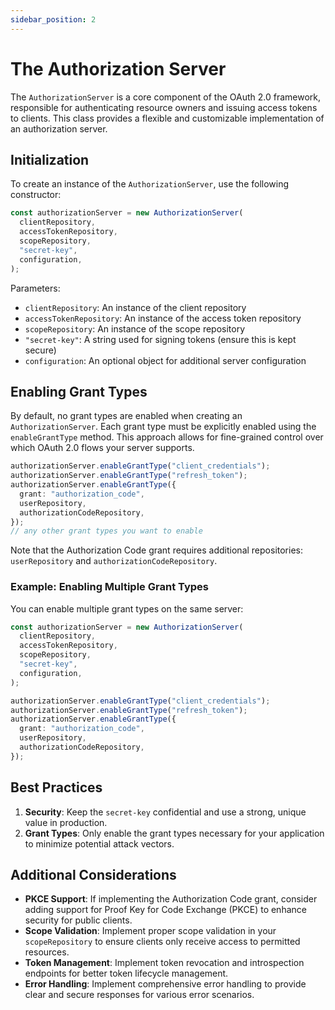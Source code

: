 ```yaml
---
sidebar_position: 2
---
```


# The Authorization Server

The `AuthorizationServer` is a core component of the OAuth 2.0 framework, responsible for authenticating resource owners and issuing access tokens to clients. This class provides a flexible and customizable implementation of an authorization server.

## Initialization

To create an instance of the `AuthorizationServer`, use the following constructor:

```ts
const authorizationServer = new AuthorizationServer(
  clientRepository,
  accessTokenRepository,
  scopeRepository,
  "secret-key",
  configuration,
);
```

Parameters:

- `clientRepository`: An instance of the client repository
- `accessTokenRepository`: An instance of the access token repository
- `scopeRepository`: An instance of the scope repository
- `"secret-key"`: A string used for signing tokens (ensure this is kept secure)
- `configuration`: An optional object for additional server configuration

## Enabling Grant Types

By default, no grant types are enabled when creating an `AuthorizationServer`. Each grant type must be explicitly enabled using the `enableGrantType` method. This approach allows for fine-grained control over which OAuth 2.0 flows your server supports.

```ts
authorizationServer.enableGrantType("client_credentials");
authorizationServer.enableGrantType("refresh_token");
authorizationServer.enableGrantType({
  grant: "authorization_code",
  userRepository,
  authorizationCodeRepository,
});
// any other grant types you want to enable
```

Note that the Authorization Code grant requires additional repositories: `userRepository` and `authorizationCodeRepository`.

### Example: Enabling Multiple Grant Types

You can enable multiple grant types on the same server:

```ts
const authorizationServer = new AuthorizationServer(
  clientRepository,
  accessTokenRepository,
  scopeRepository,
  "secret-key",
  configuration,
);

authorizationServer.enableGrantType("client_credentials");
authorizationServer.enableGrantType("refresh_token");
authorizationServer.enableGrantType({
  grant: "authorization_code",
  userRepository,
  authorizationCodeRepository,
});
```

## Best Practices

1. **Security**: Keep the `secret-key` confidential and use a strong, unique value in production.
2. **Grant Types**: Only enable the grant types necessary for your application to minimize potential attack vectors.

## Additional Considerations

- **PKCE Support**: If implementing the Authorization Code grant, consider adding support for Proof Key for Code Exchange (PKCE) to enhance security for public clients.
- **Scope Validation**: Implement proper scope validation in your `scopeRepository` to ensure clients only receive access to permitted resources.
- **Token Management**: Implement token revocation and introspection endpoints for better token lifecycle management.
- **Error Handling**: Implement comprehensive error handling to provide clear and secure responses for various error scenarios.
